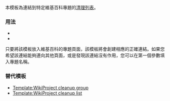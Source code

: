 {{Documentation subpage}}
<!-- PLEASE ADD CATEGORIES AND INTERWIKIS AT THE BOTTOM OF THIS PAGE -->

本模板為連結到特定維基百科專題的[[User:Svick/WikiProject cleanup listing|清理列表]]。

=== 用法 ===

* {{tlc|WikiProject cleanup listing}}
* {{tlc|WikiProject cleanup listing|''Project name''}}

只要將該模板放入維基百科的專題頁面，該模板將會創建相應的正確連結。如果您希望該連結能夠連向其他頁面，或是發現該連結沒有作用，您可以在第一個參數填入專題名稱。

=== 替代模板 ===
* [[Template:WikiProject cleanup group]]
* [[Template:WikiProject cleanup list]]

<includeonly>
<!-- CATEGORIES AND INTERWIKIS HERE, THANKS -->

</includeonly>